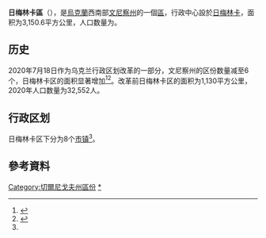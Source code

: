 {{Infobox settlement
| name                    = 日梅林卡区
| native_name             = Жмеринський район
| native_name_lang        = uk
| settlement_type         = [[区_(乌克兰)|区]]
| image_skyline           = 
| image_caption           = 
| image_flag              = Flag of Zhmerynka raion.svg
| flag_size               = 115px
| image_shield            = Герб Жмеринського району.png
| shield_size             = 115px
| image_map               = Zhmerinskiy rayon 2020.png
| map_caption             = 日梅林卡区在文尼察州的位置
| subdivision_type        = [[世界政區索引|国家]]
| subdivision_name        = {{UKR}}
| subdivision_type1       = [[州_(烏克蘭)|州]]
| subdivision_name1       = [[文尼察州|文尼察州]]
| established_title       = 建立
| established_date        = 1923年
| seat_type               = 行政中心
| seat                    = [[日梅林卡|日梅林卡]]
| parts_type              = 辖区
| parts_style             = coll
| parts                   = 8个[[烏克蘭市鎮|市镇]]<ref name="Ostapenko">{{Cite book |url=https://www.minregion.gov.ua/wp-content/uploads/2020/10/atlas_novogo_atu_2020.pdf |date=2020 |publisher=Міністерство розвитку громад та територій України; Товариство дослідників України |editor-last=Остапенко |editor-first=Павло |edition=2nd |location=Київ |language=uk |script-title=uk:Атлас адміністративно-територіального устрою України: Новий районний поділ та територіальні громади: 2020 |title= |access-date=2022-06-22 |archive-date=2021-12-15 |archive-url=https://web.archive.org/web/20211215194128/https://www.minregion.gov.ua/wp-content/uploads/2020/10/atlas_novogo_atu_2020.pdf }}</ref>
| p1                      =
| government_footnotes    = 
| leader_party            = 
| leader_title            = 
| leader_name             = 
| unit_pref               = Metric
| area_footnotes          = 
| area_note               = 
| area_total_km2          = 3,150.6
| population_as_of        = 2021年
| population_footnotes    = <ref name="ua2021estimate"/>
| population_total        = 161,544
| population_density_km2  = auto
| population_note         = 
| timezone1               = 
| utc_offset1             = 
| timezone1_DST           = 
| utc_offset1_DST         = 
| postal_code_type        = 邮政编码
| postal_code             = 
| area_code_type          = 
| area_code               = 
| iso_code                = 
| website                 = 
| footnotes               = 
}}
'''日梅林卡區'''（{{lang-uk|Жмеринський район}}），是[[烏克蘭|烏克蘭]]西南部[[文尼察州|文尼察州]]的一個[[区_(乌克兰)|區]]，行政中心設於[[日梅林卡|日梅林卡]]，面积为3,150.6平方公里，人口数量为{{Ua-pop-est2021|161,544人}}。

== 历史 ==
{{Stack|[[File:Zhmerynskyi-Raion.png|thumb]]}}
2020年7月18日作为乌克兰行政区划改革的一部分，文尼察州的区份数量减至6个，日梅林卡区的面积显著增加<ref>{{Cite news |date=2020-07-18 |title=Про утворення та ліквідацію районів. Постанова Верховної Ради України № 807-ІХ. |language=uk |url=http://www.golos.com.ua/article/333466 |access-date=2020-10-03 |website=Голос України |archive-date=2021-07-09 |archive-url=https://web.archive.org/web/20210709121303/http://www.golos.com.ua/article/333466 }}</ref><ref name="2020_reform_maps">{{Cite web |date=2020-07-17 |title=Нові райони: карти + склад |url=https://www.minregion.gov.ua/press/news/novi-rajony-karty-sklad/ |access-date=2022-04-15 |language=uk |website=Міністерство розвитку громад та територій України |archive-date=2022-02-25 |archive-url=https://web.archive.org/web/20220225102502/https://www.minregion.gov.ua/press/news/novi-rajony-karty-sklad/ }}</ref>。改革前日梅林卡区的面积为1,130平方公里，2020年人口数量为32,552人。

== 行政区划 ==
日梅林卡区下分为8个[[烏克蘭市鎮|市镇]]<ref name="Ostapenko"/>。

==參考資料==
{{Reflist}}

{{文尼察州行政区划}}

{{DEFAULTSORT:Жмеринський район}}
[[Category:切爾尼戈夫州區份|Category:切爾尼戈夫州區份]]
[[Category:日梅林卡區|*]]